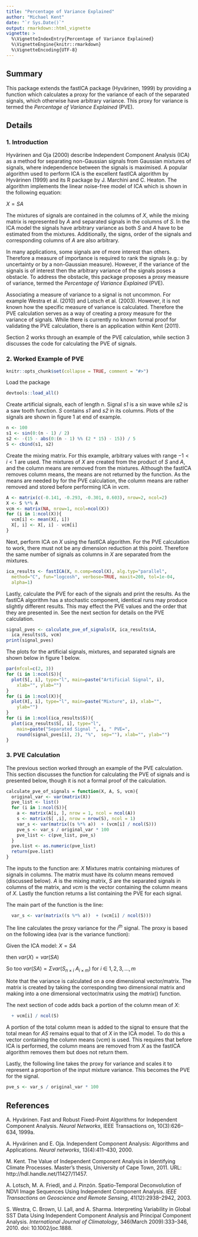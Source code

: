 ```yaml
---
title: "Percentage of Variance Explained"
author: "Michael Kent"
date: "`r Sys.Date()`"
output: rmarkdown::html_vignette
vignette: >
  %\VignetteIndexEntry{Percentage of Variance Explained}
  %\VignetteEngine{knitr::rmarkdown}
  %\VignetteEncoding{UTF-8}
---
```


## Summary
This package extends the fastICA package (Hyv&#228;rinen, 1999) by providing a function which calculates a proxy for the variance of each of the separated signals, which otherwise have arbitrary variance. This proxy for variance is termed the _Percentage of Variance Explained_ (PVE). 

## Details
### 1. Introduction
Hyv&#228;rinen and Oja (2000) describe Independent Component Analysis (ICA) as a method for separating non-Gaussian signals from Gaussian mixtures of signals, where independence between the signals is maximised. A popular algorithm used to perform ICA is the excellent fastICA algorithm by Hyv&#228;rinen (1999) and its R package by J. Marchini and C. Heaton. The algorithm implements the linear noise-free model of ICA which is shown in the following equation:

$X = SA$

The mixtures of signals are contained in the columns of $X$, while the mixing matrix is represented by $A$ and separated signals in the columns of $S$. In the ICA model the signals have arbitrary variance as both $S$ and $A$ have to be estimated from the mixtures. Additionally, the signs, order of the signals and corresponding columns of $A$ are also arbitrary. 

In many applications, some signals are of more interest than others. Therefore a measure of importance is required to rank the signals (e.g.: by uncertainty or by a non-Gaussian measure). However, if the variance of the signals is of interest then the arbitrary variance of the signals poses a obstacle. To address the obstacle, this package proposes a proxy measure of variance, termed the _Percentage of Variance Explained_ (PVE). 

Associating a measure of variance to a signal is not uncommon. For example Westra et al. (2010) and Lotsch et al. (2003). However, it is not known how the specific measure of variance is calculated.  Therefore the PVE calculation serves as a way of creating a proxy measure for the variance of signals. While there is currently no known formal proof for validating the PVE calculation, there is an application within Kent (2011).

Section 2 works through an example of the PVE calculation, while section 3 discusses the code for calculating the PVE of signals.

### 2. Worked Example of PVE

```r
knitr::opts_chunk$set(collapse = TRUE, comment = "#>")
```

Load the package
```r
devtools::load_all()
```

Create artificial signals, each of length _n_. Signal _s1_ is a sin wave while _s2_ is a saw tooth function. _S_ contains _s1_ and _s2_ in its columns. Plots of the signals are shown in figure 1 at end of example.
```r
n <- 100
s1 <- sin(0:(n - 1) / 2)
s2 <- -(15 - abs(0:(n - 1) %% (2 * 15) - 15)) / 5
S <- cbind(s1, s2)
```

Create the mixing matrix. For this example, arbitrary values with range $-1 < i < 1$ are used. The mixtures of $X$ are created from the product of $S$ and $A$, and the column means are removed from the mixtures. Although the fastICA removes column means, the means are not returned by the function. As the means are needed by for the PVE calculation, the column means are rather removed and stored before performing ICA in $vcm$.

```r
A <- matrix(c(-0.141, -0.293, -0.301, 0.603), nrow=2, ncol=2)
X <- S %*% A
vcm <- matrix(NA, nrow=1, ncol=ncol(X))
for (i in 1:ncol(X)){
  vcm[i] <- mean(X[, i])
  X[, i] <- X[, i] - vcm[i]
}
```

Next, perform ICA on $X$ using the fastICA algorithm. For the PVE calculation to work, there must not be any dimension reduction at this point. Therefore the same number of signals as columns in $X$ are separated from the mixtures.

```r
ica_results <- fastICA(X, n.comp=ncol(X), alg.typ="parallel", 
  method="C", fun="logcosh", verbose=TRUE, maxit=200, tol=1e-04, 
  alpha=1)
```

Lastly, calculate the PVE for each of the signals and print the results. As the fastICA algorithm has a stochastic component, identical runs may produce slightly different results. This may effect the PVE values and the order that they are presented in. See the next section for details on the PVE calculation.
```r
signal_pves <- calculate_pve_of_signals(X, ica_results$A, 
  ica_results$S, vcm)
print(signal_pves)
```

The plots for the artificial signals, mixtures, and separated signals are shown below in figure 1 below. 

```r
par(mfcol=c(2, 3))
for (i in 1:ncol(S)){
  plot(S[, i], type="l", main=paste("Artificial Signal", i), 
    xlab="", ylab="")
}
for (i in 1:ncol(X)){
  plot(X[, i], type="l", main=paste("Mixture", i), xlab="", 
    ylab="")
}
for (i in 1:ncol(ica_results$S)){
  plot(ica_results$S[, i], type="l", 
    main=paste("Separated Signal ", i, " PVE=", 
    round(signal_pves[i], 2), "%",  sep=""), xlab="", ylab="")
}
```

\pagebreak


### 3. PVE Calculation
The previous section worked through an example of the PVE calculation. This section discusses the function for calculating the PVE of signals and is presented below, though it is not a formal proof of the calculation.
 
```r
calculate_pve_of_signals = function(X, A, S, vcm){
  original_var <- var(matrix(X))
  pve_list <- list()
  for (i in 1:ncol(S)){
    a <- matrix(A[i, ], nrow = 1, ncol = ncol(A))
    s <- matrix(S[ ,i], nrow = nrow(S), ncol = 1)
    var_s <- var(matrix((s %*% a))  + (vcm[i] / ncol(S)))
    pve_s <- var_s / original_var * 100
    pve_list <- c(pve_list, pve_s)
  }
  pve.list <- as.numeric(pve_list)
  return(pve.list)
}
```
The inputs to the function are: $X$ Mixtures matrix containing mixtures of signals in columns. The matrix must have its column means removed (discussed below). $A$ is the mixing matrix, $S$ are the separated signals in columns of the matrix, and $vcm$ is the vector containing the column means of $X$. Lastly the function returns a list containing the PVE for each signal.

The main part of the function is the line:
```r
  var_s <- var(matrix((s %*% a))  + (vcm[i] / ncol(S)))
```  
The line calculates the proxy variance for the $i^{th}$ signal. The proxy is based on the following idea (var is the variance function):  

Given the ICA model: $X = SA$  

then $var(X) = var(SA)$  

So too $var(SA) = \Sigma var(S_{n \times i }$ $A_{i \times m}$) for $i$ &#8712;  $1, 2, 3, ..., m$

Note that the variance is calculated on a one dimensional vector/matrix. The matrix is created by taking the corresponding two dimensional matrix and making into a one dimensional vector/matrix using the $matrix()$ function.

The next section of code adds back a portion of the column mean of $X$:
```r
  + vcm[i] / ncol(S)
```  
A portion of the total column mean is added to the signal to ensure that the total mean for $AS$ remains equal to that of $X$ in the ICA model. To do this a vector containing the column means ($vcm$) is used. This requires that before ICA is performed, the column means are removed from $X$ as the fastICA algorithm removes them but does not return them.

Lastly, the following line takes the proxy for variance and scales it to represent a proportion of the input mixture variance. This becomes the PVE for the signal.
```r
pve_s <- var_s / original_var * 100
```

## References

A. Hyv&#228;rinen. Fast and Robust Fixed-Point Algorithms for Independent Component Analysis. _Neural Networks_, IEEE Transactions on, 10(3):626–634, 1999a.

A. Hyv&#228;rinen and E. Oja. Independent Component Analysis: Algorithms and Applications. _Neural networks_, 13(4):411–430, 2000.

M. Kent. The Value of Independent Component Analysis in Identifying Climate Processes. Master’s thesis, University of Cape Town, 2011. URL: 
http://hdl.handle.net/11427/11457.


A. Lotsch, M. A. Friedl, and J. Pinz&#243;n. Spatio-Temporal Deconvolution of NDVI Image Sequences Using Independent Component Analysis. _IEEE Transactions on Geoscience and Remote Sensing_, 41(12):2938–2942, 2003.

S. Westra, C. Brown, U. Lall, and A. Sharma. Interpreting Variability in Global SST Data Using Independent Component Analysis and Principal Component Analysis. _International Journal of Climatology_, 346(March 2009):333–346, 2010. doi: 10.1002/joc.1888.
